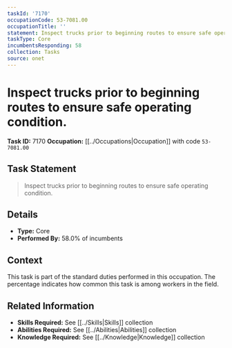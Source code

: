 ```yaml
---
taskId: '7170'
occupationCode: 53-7081.00
occupationTitle: ''
statement: Inspect trucks prior to beginning routes to ensure safe operating condition.
taskType: Core
incumbentsResponding: 58
collection: Tasks
source: onet
---
```

# Inspect trucks prior to beginning routes to ensure safe operating condition.

**Task ID:** 7170
**Occupation:** [[../Occupations|Occupation]] with code `53-7081.00`

## Task Statement

> Inspect trucks prior to beginning routes to ensure safe operating condition.

## Details

- **Type:** Core
- **Performed By:** 58.0% of incumbents

## Context

This task is part of the standard duties performed in this occupation. The percentage indicates how common this task is among workers in the field.

## Related Information

- **Skills Required:** See [[../Skills|Skills]] collection
- **Abilities Required:** See [[../Abilities|Abilities]] collection
- **Knowledge Required:** See [[../Knowledge|Knowledge]] collection
